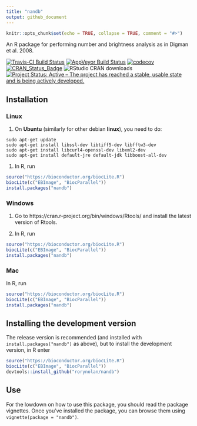 ```yaml
---
title: "nandb"
output: github_document
---
```


```r
knitr::opts_chunk$set(echo = TRUE, collapse = TRUE, comment = "#>")
```

An R package for performing number and brightness analysis as in Digman et al. 2008.

[![Travis-CI Build Status](https://travis-ci.org/rorynolan/nandb.svg?branch=master)](https://travis-ci.org/rorynolan/nandb)
[![AppVeyor Build Status](https://ci.appveyor.com/api/projects/status/github/rorynolan/nandb?branch=master&svg=true)](https://ci.appveyor.com/project/rorynolan/nandb)
[![codecov](https://codecov.io/gh/rorynolan/nandb/branch/master/graph/badge.svg)](https://codecov.io/gh/rorynolan/nandb)
[![CRAN_Status_Badge](http://www.r-pkg.org/badges/version/nandb)](https://cran.r-project.org/package=nandb)
![RStudio CRAN downloads](http://cranlogs.r-pkg.org/badges/grand-total/nandb)
[![Project Status: Active – The project has reached a stable, usable state and is being actively developed.](http://www.repostatus.org/badges/latest/active.svg)](http://www.repostatus.org/#active)

## Installation

### Linux

1. On **Ubuntu** (similarly for other debian **linux**), you need to do:
```
sudo apt-get update
sudo apt-get install libssl-dev libtiff5-dev libfftw3-dev 
sudo apt-get install libcurl4-openssl-dev libxml2-dev 
sudo apt-get install default-jre default-jdk libboost-all-dev
```

1. In R, run
```r
source("https://bioconductor.org/biocLite.R")
biocLite(c("EBImage", "BiocParallel"))
install.packages("nandb")
```

### Windows

1. Go to https://cran.r-project.org/bin/windows/Rtools/ and install the latest version of Rtools.

1. In R, run
```r
source("https://bioconductor.org/biocLite.R")
biocLite(c("EBImage", "BiocParallel"))
install.packages("nandb")
```

### Mac

In R, run
```r
source("https://bioconductor.org/biocLite.R")
biocLite(c("EBImage", "BiocParallel"))
install.packages("nandb")
```

## Installing the development version
The release version is recommended (and installed with `install.packages("nandb")` as above), but to install the development version, in R enter
```r
source("https://bioconductor.org/biocLite.R")
biocLite(c("EBImage", "BiocParallel"))
devtools::install_github("rorynolan/nandb")
```

## Use

For the lowdown on how to use this package, you should read the package vignettes. Once you've installed the package, you can browse them using `vignette(package = "nandb")`.
